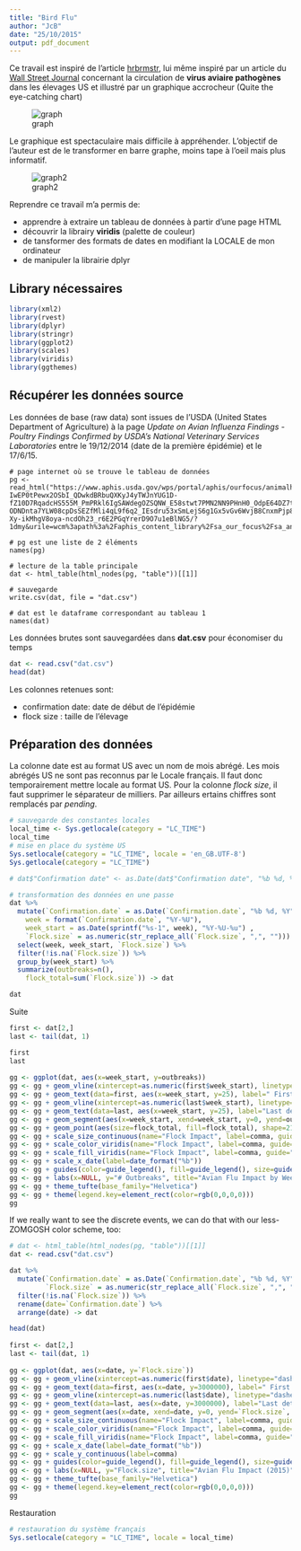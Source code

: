 ```yaml
---
title: "Bird Flu"
author: "JcB"
date: "25/10/2015"
output: pdf_document
---
```



Ce travail est inspiré de l'article [hrbrmstr](http://rud.is/b/2015/10/24/less-drama-more-encoding/), lui même inspiré par un article du [Wall Street Journal](http://www.wsj.com/articles/u-s-readies-for-a-return-of-bird-flu-1444665965) concernant la circulation de __virus aviaire pathogènes__ dans les élevages US et illustré par un graphique accrocheur (Quite the eye-catching chart)

![graph](BT-AE732_BIRDFL_9U_20151012182712.jpg)

Le graphique est spectaculaire mais difficile à appréhender. L'objectif de l'auteur est de le transformer en barre graphe, moins tape à l'oeil mais plus informatif.

![graph2](6a00d8341e992c53ef01bb0885a2ef970d.png)

Reprendre ce travail m'a permis de:

- apprendre à extraire un tableau de données à partir d'une page HTML
- découvrir la librairy __viridis__ (palette de couleur)
- de tansformer des formats de dates en modifiant la LOCALE de mon ordinateur
- de manipuler la librairie dplyr

Library nécessaires
-------------------

```r
library(xml2)
library(rvest)
library(dplyr)
library(stringr)
library(ggplot2)
library(scales)
library(viridis)
library(ggthemes)

```

Récupérer les données source
----------------------------

Les données de base (raw data) sont issues de l'USDA (United States Department of Agriculture) à la page _Update on Avian Influenza Findings - Poultry Findings Confirmed by USDA’s National Veterinary Services Laboratories_ entre le 19/12/2014 (date de la première épidémie) et le 17/6/15.

```{}
# page internet où se trouve le tableau de données
pg <- read_html("https://www.aphis.usda.gov/wps/portal/aphis/ourfocus/animalhealth/sa_animal_disease_information/sa_avian_health/sa_detections_by_states/ct_ai_pacific_flyway/!ut/p/a1/lVNNb-IwEP0tPewx2OSbI_QDwkdBRbuQXKyJ4yTWJnYUG1D-fZ10D7RqadcHS555M_PmPRkl6IgSAWdegOZSQNW_E58stwt7PMN2NN9PHnH0_OdpE64DZ7twDSA2APzFmeL39dtV5Pf1L3i2eBjjvYMOKEEJFbrRJYqhKbkiVArNhCYVT1tou19YAZGnluSSntTwAsFrqEjJoNLldSTjioFihItctvWwxFv6zEFc4zOmGe3TiqQdURo0M62pJsBJA5TnnJK86i7Q9fwayjMU57ZPAezccnwvtdwM21aah9hcGHtuCP6Y5v_0uLHwj_S8n08XbrA2CrqhjaMHUxxMNhhH_nf1g57fdBgAtyz7MGT-ODNDnta7YLW08cpDsSEZfMli4qL9f6q2_IEsdru53xSmLejS6g1Gx5vGv6WvjB8CnxmPjp8af5ihxJNBpIqeX1HJdPgQ8VSkTmiItCxnLWtHpVQaHS-Xy-ikMhgV8oya-ncdOh23_r6E2PGqYrerD9O7u1eBlNG5/?1dmy&urile=wcm%3apath%3a%2Faphis_content_library%2Fsa_our_focus%2Fsa_animal_health%2Fsa_animal_disease_information%2Fsa_avian_health%2Fsa_detections_by_states%2Fct_ai_full_list")

# pg est une liste de 2 éléments
names(pg)

# lecture de la table principale
dat <- html_table(html_nodes(pg, "table"))[[1]]

# sauvegarde
write.csv(dat, file = "dat.csv")

# dat est le dataframe correspondant au tableau 1
names(dat)

```

Les données brutes sont sauvegardées dans __dat.csv__ pour économiser du temps

```r
dat <- read.csv("dat.csv")
head(dat)
```
Les colonnes retenues sont:

- confirmation date: date de début de l'épidémie
- flock size : taille de l'élevage


Préparation des données
-----------------------

La colonne date est au format US avec un nom de mois abrégé. Les mois abrégés US ne sont pas reconnus par le Locale français. Il faut donc temporairement mettre locale au format US. Pour la colonne _flock size_, il faut supprimer le séparateur de milliers. Par ailleurs ertains chiffres sont remplacés par _pending_.

```r
# sauvegarde des constantes locales
local_time <- Sys.getlocale(category = "LC_TIME")
local_time
# mise en place du système US
Sys.setlocale(category = "LC_TIME", locale = 'en_GB.UTF-8')
Sys.getlocale(category = "LC_TIME")

# dat$"Confirmation date" <- as.Date(dat$"Confirmation date", "%b %d, %Y")

# transformation des données en une passe
dat %>%
  mutate(`Confirmation.date` = as.Date(`Confirmation.date`, "%b %d, %Y"),
    week = format(`Confirmation.date`, "%Y-%U"),
    week_start = as.Date(sprintf("%s-1", week), "%Y-%U-%u") ,
    `Flock.size` = as.numeric(str_replace_all(`Flock.size`, ",", ""))) %>%
  select(week, week_start, `Flock.size`) %>%
  filter(!is.na(`Flock.size`)) %>%
  group_by(week_start) %>%
  summarize(outbreaks=n(),
    flock_total=sum(`Flock.size`)) -> dat

dat

```

Suite

```r
first <- dat[2,]
last <- tail(dat, 1)

first
last
 
gg <- ggplot(dat, aes(x=week_start, y=outbreaks))
gg <- gg + geom_vline(xintercept=as.numeric(first$week_start), linetype="dashed", size=0.2, color="#7f7f7f")
gg <- gg + geom_text(data=first, aes(x=week_start, y=25), label=" First detection in 2015", hjust=0, size=3, color="#7f7f7f")
gg <- gg + geom_vline(xintercept=as.numeric(last$week_start), linetype="dashed", size=0.2, color="#7f7f7f")
gg <- gg + geom_text(data=last, aes(x=week_start, y=25), label="Last detection ", hjust=1, size=3, color="#7f7f7f")
gg <- gg + geom_segment(aes(x=week_start, xend=week_start, y=0, yend=outbreaks, color=flock_total), size=0.5)
gg <- gg + geom_point(aes(size=flock_total, fill=flock_total), shape=21)
gg <- gg + scale_size_continuous(name="Flock Impact", label=comma, guide="legend")
gg <- gg + scale_color_viridis(name="Flock Impact", label=comma, guide="legend")
gg <- gg + scale_fill_viridis(name="Flock Impact", label=comma, guide="legend")
gg <- gg + scale_x_date(label=date_format("%b"))
gg <- gg + guides(color=guide_legend(), fill=guide_legend(), size=guide_legend())
gg <- gg + labs(x=NULL, y="# Outbreaks", title="Avian Flu Impact by Week (2015)")
gg <- gg + theme_tufte(base_family="Helvetica")
gg <- gg + theme(legend.key=element_rect(color=rgb(0,0,0,0)))
gg

```

If we really want to see the discrete events, we can do that with our less-ZOMGOSH color scheme, too:

```r
# dat <- html_table(html_nodes(pg, "table"))[[1]]
dat <- read.csv("dat.csv")

dat %>% 
  mutate(`Confirmation.date` = as.Date(`Confirmation.date`, "%b %d, %Y"),
         `Flock.size` = as.numeric(str_replace_all(`Flock.size`, ",", ""))) %>% 
  filter(!is.na(`Flock.size`)) %>% 
  rename(date=`Confirmation.date`) %>% 
  arrange(date) -> dat

head(dat)
 
first <- dat[2,]
last <- tail(dat, 1)
 
gg <- ggplot(dat, aes(x=date, y=`Flock.size`))
gg <- gg + geom_vline(xintercept=as.numeric(first$date), linetype="dashed", size=0.2, color="#7f7f7f")
gg <- gg + geom_text(data=first, aes(x=date, y=3000000), label=" First detection in 2015", hjust=0, size=3, color="#7f7f7f")
gg <- gg + geom_vline(xintercept=as.numeric(last$date), linetype="dashed", size=0.2, color="#7f7f7f")
gg <- gg + geom_text(data=last, aes(x=date, y=3000000), label="Last detection ", hjust=1, size=3, color="#7f7f7f")
gg <- gg + geom_segment(aes(x=date, xend=date, y=0, yend=`Flock.size`, color=`Flock.size`), size=0.5, alpha=1)
gg <- gg + scale_size_continuous(name="Flock Impact", label=comma, guide="legend")
gg <- gg + scale_color_viridis(name="Flock Impact", label=comma, guide="legend")
gg <- gg + scale_fill_viridis(name="Flock Impact", label=comma, guide="legend")
gg <- gg + scale_x_date(label=date_format("%b"))
gg <- gg + scale_y_continuous(label=comma)
gg <- gg + guides(color=guide_legend(), fill=guide_legend(), size=guide_legend())
gg <- gg + labs(x=NULL, y="Flock.size", title="Avian Flu Impact (2015)")
gg <- gg + theme_tufte(base_family="Helvetica")
gg <- gg + theme(legend.key=element_rect(color=rgb(0,0,0,0)))
gg
```

Restauration
```r
# restauration du système français
Sys.setlocale(category = "LC_TIME", locale = local_time)
```

